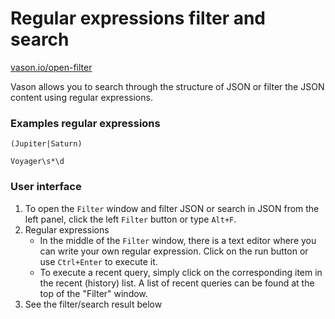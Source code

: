 # Regular expressions filter and search

[vason.io/open-filter](https://vason.io/open-filter)

Vason allows you to search through the structure of JSON or filter the JSON content using regular expressions.

### Examples regular expressions

```text
(Jupiter|Saturn)

Voyager\s*\d
```

### User interface


<ThemedImg alt="Regular expressions" name="RegExp"></ThemedImg>

1. To open the `Filter` window and filter JSON or search in JSON from the left panel,
   click the left `Filter` button or type `Alt+F`.
2. Regular expressions
   - In the middle of the `Filter` window, there is a text editor where you can write your own regular expression.
     Click on the run button or use `Ctrl+Enter` to execute it.
   - To execute a recent query, simply click on the corresponding item in the recent (history) list.
     A list of recent queries can be found at the top of the "Filter" window.
3. See the filter/search result below

